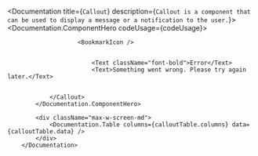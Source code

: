 
<Documentation title={`Callout`} description={`
            Callout is a component that can be used to display a message or a notification to the user.
        `}>
            <Documentation.ComponentHero codeUsage={codeUsage}>
                <Callout color="red">
                    
                        <BookmarkIcon />

                        
                            <Text className="font-bold">Error</Text>
                            <Text>Something went wrong. Please try again later.</Text>
                        
                    
                </Callout>
            </Documentation.ComponentHero>

            <div className="max-w-screen-md">
                <Documentation.Table columns={calloutTable.columns} data={calloutTable.data} />
            </div>
        </Documentation>